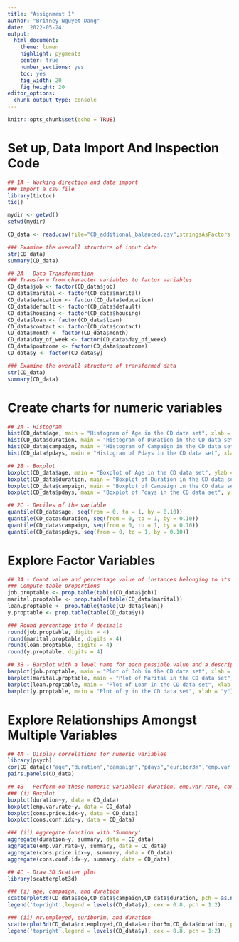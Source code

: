 ---
title: "Assignment 1"
author: "Britney Nguyet Dang"
date: '2022-05-24'
output:
  html_document:
    theme: lumen
    highlight: pygments
    center: true
    number_sections: yes
    toc: yes
    fig_width: 20
    fig_height: 20
editor_options: 
  chunk_output_type: console
---

```{r setup, include=FALSE}
knitr::opts_chunk$set(echo = TRUE)
```

# Set up, Data Import And Inspection Code
```{r Set up, Data Import And Inspection Code}
## 1A - Working direction and data import
### Import a csv file
library(tictoc)
tic()

mydir <- getwd()
setwd(mydir)

CD_data <- read.csv(file="CD_additional_balanced.csv",stringsAsFactors = FALSE)

### Examine the overall structure of input data
str(CD_data)
summary(CD_data)

## 2A - Data Transformation
### Transform from character variables to factor variables
CD_data$job <- factor(CD_data$job)
CD_data$marital <- factor(CD_data$marital)
CD_data$education <- factor(CD_data$education)
CD_data$default <- factor(CD_data$default)
CD_data$housing <- factor(CD_data$housing)
CD_data$loan <- factor(CD_data$loan)
CD_data$contact <- factor(CD_data$contact)
CD_data$month <- factor(CD_data$month)
CD_data$day_of_week <- factor(CD_data$day_of_week)
CD_data$poutcome <- factor(CD_data$poutcome)
CD_data$y <- factor(CD_data$y)

### Examine the overall structure of transformed data
str(CD_data)
summary(CD_data)
```

# Create charts for numeric variables
```{r Create charts for numeric variables}
## 2A - Histogram
hist(CD_data$age, main = "Histogram of Age in the CD data set", xlab = "Age")
hist(CD_data$duration, main = "Histogram of Duration in the CD data set", xlab = "Duration")
hist(CD_data$campaign, main = "Histogram of Campaign in the CD data set", xlab = "Campaign")
hist(CD_data$pdays, main = "Histogram of Pdays in the CD data set", xlab = "Pdays")

## 2B - Boxplot
boxplot(CD_data$age, main = "Boxplot of Age in the CD data set", ylab = "Age")
boxplot(CD_data$duration, main = "Boxplot of Duration in the CD data set", ylab = "Duration")
boxplot(CD_data$campaign, main = "Boxplot of Campaign in the CD data set", ylab = "Campaign")
boxplot(CD_data$pdays, main = "Boxplot of Pdays in the CD data set", ylab = "Pdays")

## 2C - Deciles of the variable
quantile(CD_data$age, seq(from = 0, to = 1, by = 0.10))
quantile(CD_data$duration, seq(from = 0, to = 1, by = 0.10))
quantile(CD_data$campaign, seq(from = 0, to = 1, by = 0.10))
quantile(CD_data$pdays, seq(from = 0, to = 1, by = 0.10))
```

# Explore Factor Variables
```{r Explore Factor Variables}
## 3A - Count value and percentage value of instances belonging to its level
### Compute table proportions 
job.proptable <- prop.table(table(CD_data$job))
marital.proptable <- prop.table(table(CD_data$marital))
loan.proptable <- prop.table(table(CD_data$loan))
y.proptable <- prop.table(table(CD_data$y))

### Round percentage into 4 decimals
round(job.proptable, digits = 4)
round(marital.proptable, digits = 4)
round(loan.proptable, digits = 4)
round(y.proptable, digits = 4)

## 3B - Barplot with a level name for each possible value and a descriptive title
barplot(job.proptable, main = "Plot of Job in the CD data set", xlab = "Job")
barplot(marital.proptable, main = "Plot of Marital in the CD data set", xlab = "Marital")
barplot(loan.proptable, main = "Plot of Loan in the CD data set", xlab = "Loan")
barplot(y.proptable, main = "Plot of y in the CD data set", xlab = "y")
```

# Explore Relationships Amongst Multiple Variables
```{r Explore Relationships Amongst Multiple Variables}
## 4A - Display correlations for numeric variables
library(psych)
cor(CD_data[c("age","duration","campaign","pdays","euribor3m","emp.var.rate","nr.employed")])
pairs.panels(CD_data)

## 4B - Perform on these numeric variables: duration, emp.var.rate, cons.price.idx, and cons.conf.idx
### (i) Boxplot
boxplot(duration~y, data = CD_data)
boxplot(emp.var.rate~y, data = CD_data)
boxplot(cons.price.idx~y, data = CD_data)
boxplot(cons.conf.idx~y, data = CD_data)

### (ii) Aggregate function with 'Summary'
aggregate(duration~y, summary, data = CD_data)
aggregate(emp.var.rate~y, summary, data = CD_data)
aggregate(cons.price.idx~y, summary, data = CD_data)
aggregate(cons.conf.idx~y, summary, data = CD_data)

## 4C - Draw 3D Scatter plot
library(scatterplot3d)

### (i) age, campaign, and duration
scatterplot3d(CD_data$age,CD_data$campaign,CD_data$duration, pch = as.numeric(CD_data$y), main = "3D scatter plot of CD data")
legend('topright',legend = levels(CD_data$y), cex = 0.8, pch = 1:2)

### (ii) nr.employed, euribor3m, and duration
scatterplot3d(CD_data$nr.employed,CD_data$euribor3m,CD_data$duration, pch = as.numeric(CD_data$y), main = "3D scatter plot of CD data")
legend('topright',legend = levels(CD_data$y), cex = 0.8, pch = 1:2)
```
